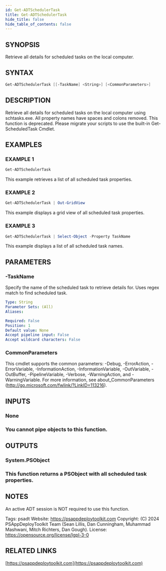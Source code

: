 ```yaml
---
id: Get-ADTSchedulerTask
title: Get-ADTSchedulerTask
hide_title: false
hide_table_of_contents: false
---
```


## SYNOPSIS

Retrieve all details for scheduled tasks on the local computer.

## SYNTAX

```powershell
Get-ADTSchedulerTask [[-TaskName] <String>] [<CommonParameters>]
```

## DESCRIPTION

Retrieve all details for scheduled tasks on the local computer using schtasks.exe.
All property names have spaces and colons removed.
This function is deprecated.
Please migrate your scripts to use the built-in Get-ScheduledTask Cmdlet.

## EXAMPLES

### EXAMPLE 1

```powershell
Get-ADTSchedulerTask
```

This example retrieves a list of all scheduled task properties.

### EXAMPLE 2

```powershell
Get-ADTSchedulerTask | Out-GridView
```

This example displays a grid view of all scheduled task properties.

### EXAMPLE 3

```powershell
Get-ADTSchedulerTask | Select-Object -Property TaskName
```

This example displays a list of all scheduled task names.

## PARAMETERS

### -TaskName

Specify the name of the scheduled task to retrieve details for.
Uses regex match to find scheduled task.

```yaml
Type: String
Parameter Sets: (All)
Aliases:

Required: False
Position: 1
Default value: None
Accept pipeline input: False
Accept wildcard characters: False
```

### CommonParameters

This cmdlet supports the common parameters: -Debug, -ErrorAction, -ErrorVariable, -InformationAction, -InformationVariable, -OutVariable, -OutBuffer, -PipelineVariable, -Verbose, -WarningAction, and -WarningVariable.
For more information, see about_CommonParameters (http://go.microsoft.com/fwlink/?LinkID=113216).

## INPUTS

### None

### You cannot pipe objects to this function.

## OUTPUTS

### System.PSObject

### This function returns a PSObject with all scheduled task properties.

## NOTES

An active ADT session is NOT required to use this function.

Tags: psadt
Website: https://psappdeploytoolkit.com
Copyright: (C) 2024 PSAppDeployToolkit Team (Sean Lillis, Dan Cunningham, Muhammad Mashwani, Mitch Richters, Dan Gough).
License: https://opensource.org/license/lgpl-3-0

## RELATED LINKS

[https://psappdeploytoolkit.com](https://psappdeploytoolkit.com)

